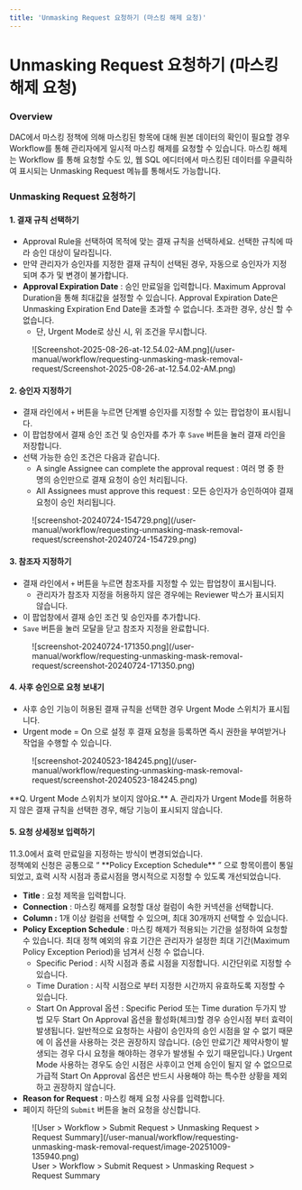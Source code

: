 ```yaml
---
title: 'Unmasking Request 요청하기 (마스킹 해제 요청)'
---
```



# Unmasking Request 요청하기 (마스킹 해제 요청)

### Overview

DAC에서 마스킹 정책에 의해 마스킹된 항목에 대해 원본 데이터의 확인이 필요할 경우 Workflow를 통해 관리자에게 일시적 마스킹 해제를 요청할 수 있습니다. 마스킹 해제는 Workflow 를 통해 요청할 수도 있, 웹 SQL 에디터에서 마스킹된 데이터를 우클릭하여 표시되는 Unmasking Request 메뉴를 통해서도 가능합니다.

### Unmasking Request 요청하기

#### 1. 결재 규칙 선택하기

* Approval Rule을 선택하여 목적에 맞는 결재 규칙을 선택하세요. 선택한 규칙에 따라 승인 대상이 달라집니다.
* 만약 관리자가 승인자를 지정한 결재 규칙이 선택된 경우, 자동으로 승인자가 지정되며 추가 및 변경이 불가합니다.
*  **Approval Expiration Date** : 승인 만료일을 입력합니다. Maximum Approval Duration을 통해 최대값을 설정할 수 있습니다. Approval Expiration Date은 Unmasking Expiration End Date을 초과할 수 없습니다. 초과한 경우, 상신 할 수 없습니다.
    * 단, Urgent Mode로 상신 시, 위 조건을 무시합니다.

<figure data-layout="center" data-align="center">
![Screenshot-2025-08-26-at-12.54.02-AM.png](/user-manual/workflow/requesting-unmasking-mask-removal-request/Screenshot-2025-08-26-at-12.54.02-AM.png)
</figure>

#### 2. 승인자 지정하기

* 결재 라인에서 `+` 버튼을 누르면 단계별 승인자를 지정할 수 있는 팝업창이 표시됩니다.
* 이 팝업창에서 결재 승인 조건 및 승인자를 추가 후 `Save` 버튼을 눌러 결재 라인을 저장합니다.
* 선택 가능한 승인 조건은 다음과 같습니다.
    * A single Assignee can complete the approval request : 여러 명 중 한 명의 승인만으로 결재 요청이 승인 처리됩니다.
    * All Assignees must approve this request : 모든 승인자가 승인하여야 결재 요청이 승인 처리됩니다.

<figure data-layout="center" data-align="center">
![screenshot-20240724-154729.png](/user-manual/workflow/requesting-unmasking-mask-removal-request/screenshot-20240724-154729.png)
</figure>

#### 3. 참조자 지정하기

* 결재 라인에서 `+` 버튼을 누르면 참조자를 지정할 수 있는 팝업창이 표시됩니다.
    * 관리자가 참조자 지정을 허용하지 않은 경우에는 Reviewer 박스가 표시되지 않습니다.
* 이 팝업창에서 결재 승인 조건 및 승인자를 추가합니다.
* `Save` 버튼을 눌러 모달을 닫고 참조자 지정을 완료합니다.

<figure data-layout="center" data-align="center">
![screenshot-20240724-171350.png](/user-manual/workflow/requesting-unmasking-mask-removal-request/screenshot-20240724-171350.png)
</figure>

#### 4. 사후 승인으로 요청 보내기

* 사후 승인 기능이 허용된 결재 규칙을 선택한 경우 Urgent Mode 스위치가 표시됩니다.
* Urgent mode = On 으로 설정 후 결재 요청을 등록하면 즉시 권한을 부여받거나 작업을 수행할 수 있습니다.

<figure data-layout="center" data-align="center">
![screenshot-20240523-184245.png](/user-manual/workflow/requesting-unmasking-mask-removal-request/screenshot-20240523-184245.png)
</figure>

<Callout type="important">
**Q. Urgent Mode 스위치가 보이지 않아요.**
A. 관리자가 Urgent Mode를 허용하지 않은 결재 규칙을 선택한 경우, 해당 기능이 표시되지 않습니다.
</Callout>

#### 5. 요청 상세정보 입력하기

<Callout type="info">
11.3.0에서 효력 만료일을 지정하는 방식이 변경되었습니다.<br/>정책예외 신청은 공통으로 “ **Policy Exception Schedule** ” 으로 항목이름이 통일되었고, 효력 시작 시점과 종료시점을 명시적으로 지정할 수 있도록 개선되었습니다.
</Callout>

*  **Title**  : 요청 제목을 입력합니다.
*  **Connection**  : 마스킹 해제를 요청할 대상 컬럼이 속한 커넥션을 선택합니다.
*  **Column :** 1개 이상 컬럼을 선택할 수 있으며, 최대 30개까지 선택할 수 있습니다.
*  **Policy Exception Schedule**  : 마스킹 해제가 적용되는 기간을 설정하여 요청할 수 있습니다. 최대 정책 예외의 유효 기간은 관리자가 설정한 최대 기간(Maximum Policy Exception Period)을 넘겨서 신청 수 없습니다.
    * Specific Period : 시작 시점과 종료 시점을 지정합니다. 시간단위로 지정할 수 있습니다. 
    * Time Duration : 시작 시점으로 부터 지정한 시간까지 유효하도록 지정할 수 있습니다. 
    * Start On Approval 옵션 : Specific Period 또는 Time duration 두가지 방법 모두 Start On Approval 옵션을 활성화(체크)할 경우 승인시점 부터 효력이 발생됩니다. 일반적으로 요청하는 사람이 승인자의 승인 시점을 알 수 없기 때문에 이 옵션을 사용하는 것은 권장하지 않습니다. (승인 만료기간 제약사항이 발생되는 경우 다시 요청을 해야하는 경우가 발생될 수 있기 때문입니다.) Urgent Mode 사용하는 경우도 승인 시점은 사후이고 언제 승인이 될지 알 수 없으므로 가급적 Start On Approval 옵션은 반드시 사용해야 하는 특수한 상황을 제외하고 권장하지 않습니다.
*  **Reason for Request**  : 마스킹 해제 요청 사유를 입력합니다.
* 페이지 하단의 `Submit` 버튼을 눌러 요청을 상신합니다.

<figure data-layout="center" data-align="center">
![User &gt; Workflow &gt; Submit Request &gt; Unmasking Request &gt; Request Summary](/user-manual/workflow/requesting-unmasking-mask-removal-request/image-20251009-135940.png)
<figcaption>
User &gt; Workflow &gt; Submit Request &gt; Unmasking Request &gt; Request Summary
</figcaption>
</figure>



